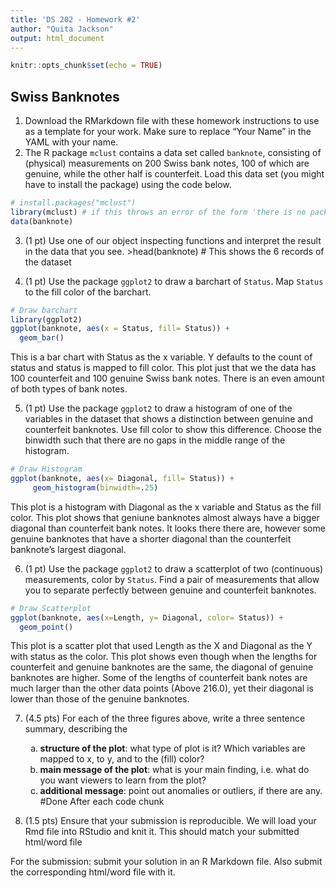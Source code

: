 ```yaml
---
title: 'DS 202 - Homework #2'
author: "Quita Jackson"
output: html_document
---
```


```r
knitr::opts_chunk$set(echo = TRUE)
```

## Swiss Banknotes

1.  Download the RMarkdown file with these homework instructions to use as a template for your work. Make sure to replace "Your Name" in the YAML with your name.
2.  The R package `mclust` contains a data set called `banknote`, consisting of (physical) measurements on 200 Swiss bank notes, 100 of which are genuine, while the other half is counterfeit. Load this data set (you might have to install the package) using the code below.

```r
# install.packages("mclust")
library(mclust) # if this throws an error of the form 'there is no package called mcmclust', uncomment the line above, run it once, then comment the line out again and run the code chunk again.
data(banknote)
```

3.  (1 pt) Use one of our object inspecting functions and interpret the result in the data that you see. 
>head(banknote) 
# This shows the 6 records of the dataset

4.  (1 pt) Use the package `ggplot2` to draw a barchart of `Status`. Map `Status` to the fill color of the barchart.
```r
# Draw barchart
library(ggplot2)
ggplot(banknote, aes(x = Status, fill= Status)) + 
  geom_bar()
```
  
  
This is a bar chart with Status as the x variable. Y defaults to the count of status and status is mapped to fill color. This plot just that we the data has 100 counterfeit and 100 genuine Swiss bank notes. There is an even amount of both types of bank notes. 

5.  (1 pt) Use the package `ggplot2` to draw a histogram of one of the variables in the dataset that shows a distinction between genuine and counterfeit banknotes. Use fill color to show this difference. Choose the binwidth such that there are no gaps in the middle range of the histogram.
```r
# Draw Histogram
ggplot(banknote, aes(x= Diagonal, fill= Status)) +
     geom_histogram(binwidth=.25)
```

This plot is a histogram with Diagonal as the x variable and Status as the fill color. This plot shows that geniune banknotes almost always have a bigger diagonal than counterfeit bank notes. It looks there there are, however some genuine banknotes that have a shorter diagonal than the counterfeit banknote's largest diagonal. 

6.  (1 pt) Use the package `ggplot2` to draw a scatterplot of two (continuous) measurements, color by `Status`. Find a pair of measurements that allow you to separate perfectly between genuine and counterfeit banknotes.
```r
# Draw Scatterplot
ggplot(banknote, aes(x=Length, y= Diagonal, color= Status)) +
  geom_point()
```
  
This plot is a scatter plot that used Length as the X and Diagonal as the Y with status as the color. This plot shows even though when the lengths for counterfeit and genuine banknotes are the same, the diagonal of genuine banknotes are higher. Some of the lengths of counterfeit bank notes are much larger than the other data points (Above 216.0), yet their diagonal is lower than those of the genuine banknotes. 

7.  (4.5 pts) For each of the three figures above, write a three sentence summary, describing the

    a.  **structure of the plot**: what type of plot is it? Which variables are mapped to x, to y, and to the (fill) color?
    b.  **main message of the plot**: what is your main finding, i.e. what do you want viewers to learn from the plot?
    c.  **additional message**: point out anomalies or outliers, if there are any.
#Done After each code chunk 

8.  (1.5 pts) Ensure that your submission is reproducible. We will load your Rmd file into RStudio and knit it. This should match your submitted html/word file

For the submission: submit your solution in an R Markdown file. Also submit the corresponding html/word file with it.

